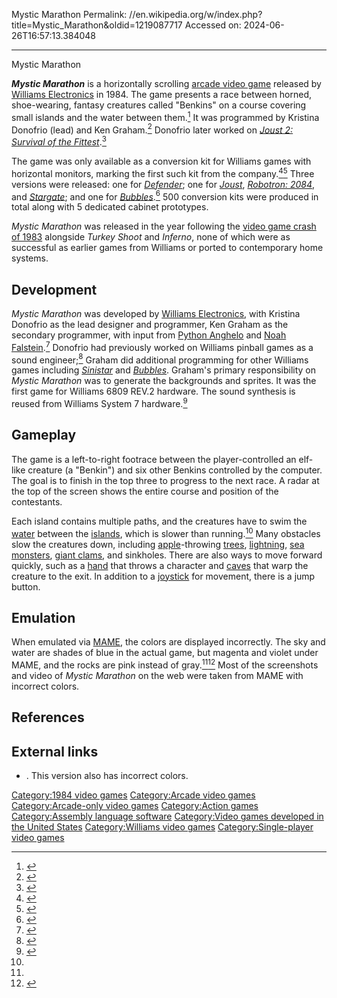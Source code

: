 Mystic Marathon
Permalink: //en.wikipedia.org/w/index.php?title=Mystic_Marathon&oldid=1219087717
Accessed on: 2024-06-26T16:57:13.384048



------
Mystic Marathon
{{Short description|1984 arcade game}}
{{Infobox video game
| title = Mystic Marathon
| image = Mystic Marathon cover.png
| released = {{Video game release|NA|March 1984<ref name=ah/>}}
| designer = Kristina Donofrio
| programmer = Kristina Donofrio<br>Ken Graham
| artist = Pam Erickson<br>Jill Chittenden <ref name="Arcade History">{{cite web|title=Mystic Marathon artists|url=https://www.arcade-history.com/?n=mystic-marathon&page=detail&id=1715}}</ref>
| publisher = Williams Electronics
| developer = [[WMS Industries|Williams Electronics]]
| platforms = [[Arcade video game|Arcade]]
| genre = [[Action video game|Action]]
| modes = [[Single-player video game|Single-player]]
| arcade system = Williams 6809 REV.2<ref name="system16">{{cite web|title=WILLIAMS 6809 REV.2 HARDWARE|url=http://www.system16.com/hardware.php?id=599|website=System 16: The Arcade Museum}}</ref>
}}

'''''Mystic Marathon'''''  is a horizontally scrolling [[arcade video game]] released by [[WMS Industries|Williams Electronics]] in 1984. The game presents a race between horned, shoe-wearing, fantasy creatures called "Benkins" on a course covering small islands and the water between them.<ref name="tomheroes">{{cite web|title=Mystic Marathon|url=http://www.tomheroes.com/Video%20Games%20FS/Arcade/Reviews/mystic_marathon.htm|website=Tomorrow's Heroes}}</ref> It was programmed by Kristina Donofrio (lead) and Ken Graham.<ref name="klov">{{cite web|title=Mystic Marathon|url=http://www.arcade-museum.com/game_detail.php?game_id=8803|website=Killer List of Video Games}}</ref> Donofrio later worked on ''[[Joust 2: Survival of the Fittest]]''.<ref name="giantlist">{{cite web |title=The Giant List of Classic Game Programmers |url=https://dadgum.com/giantlist/ |last1=Hague |first1=James}}</ref>

The game was only available as a conversion kit for Williams games with horizontal monitors, marking the first such kit from the company.<ref name="flyer">{{cite web|title=Mystic Marathon Flyer|url=http://flyers.arcade-museum.com/?page=flyer&db=videodb&id=710&image=2|website=The Arcade Flyer Archive|publisher=Williams Electronics}}</ref><ref name="cashbox">{{cite journal |title=Williams Announces First Conversions |journal=Cash Box |date=March 24, 1984 |page=40 |url=https://archive.org/details/cashbox46unse_8/page/40?q=mystic+marathon}}</ref> Three versions were released: one for ''[[Defender (1981 video game)|Defender]]''; one for ''[[Joust (video game)|Joust]]'', ''[[Robotron: 2084]]'', and ''[[Stargate (1981 video game)|Stargate]]''; and one for ''[[Bubbles (video game)|Bubbles]]''.<ref name="manual">{{cite web|title=Mystic Marathon Manual|url=http://gamesdbase.com/Media/SYSTEM/Arcade/Manual/formated/Mystic_Marathon_-_1983_-_Williams,_Inc..pdf|website=gamesdbase.com|publisher=Williams Electronics}}</ref> 500 conversion kits were produced in total along with 5 dedicated cabinet prototypes. 

''Mystic Marathon'' was released in the year following the [[video game crash of 1983]] alongside ''Turkey Shoot'' and ''Inferno'', none of which were as successful as earlier games from Williams or ported to contemporary home systems.

==Development==
''Mystic Marathon'' was developed by [[Williams Electronics]], with Kristina Donofrio as the lead designer and programmer, Ken Graham as the secondary programmer, with input from [[Python Anghelo]] and [[Noah Falstein]].<ref name="klov">{{cite web|title=Mystic Marathon|url=http://www.arcade-museum.com/game_detail.php?game_id=8803|website=Killer List of Video Games}}</ref> Donofrio had previously worked on Williams pinball games as a sound engineer;<ref name="pinside">{{cite web|title=Kristinia Donofrio gameography|url=https://pinside.com/pinball/machine/kristina-donofrio|website=Pinside}}</ref> Graham did additional programming for other Williams games including ''[[Sinistar]]'' and ''[[Bubbles (video game)|Bubbles]]''. Graham's primary responsibility on ''Mystic Marathon'' was to generate the backgrounds and sprites. It was the first game for Williams 6809 REV.2 hardware. The sound synthesis is reused from Williams System 7 hardware.<ref name="nantucket">{{cite web|title=Interview with Ken Graham|url=https://nantucketebooks.com/ebooks/atgonzalez/Interview_With_Ken_Graham.html|website=Nantucket E-Books}}</ref>

==Gameplay==
The game is a left-to-right footrace between the player-controlled an elf-like creature (a "Benkin") and six other Benkins controlled by the computer. The goal is to finish in the top three to progress to the next race. A radar at the top of the screen shows the entire course and position of the contestants.

Each island contains multiple paths, and the creatures have to swim the [[water]] between the [[island]]s, which is slower than running.<ref name="tomheroes"/> Many obstacles slow the creatures down, including [[apple]]-throwing [[tree]]s, [[lightning]], [[sea monster]]s, [[giant clam]]s, and sinkholes. There are also ways to move forward quickly, such as a [[hand]] that throws a character and [[cave]]s that warp the creature to the exit. In addition to a [[joystick]] for movement, there is a jump button.

==Emulation==
When emulated via [[MAME]], the colors are displayed incorrectly. The sky and water are shades of blue in the actual game, but magenta and violet under MAME, and the rocks are pink instead of gray.<ref name="klov"/><ref>{{cite web|title=Mystic marathon colors wrong|url=http://www.mameworld.info/ubbthreads/showthreaded.php?Cat=&Number=344896&page=6&view=expanded&sb=5&o=&fpart=1&vc=1|website=MAMEWorld Forums|date=September 9, 2015}}</ref> Most of the screenshots and video of ''Mystic Marathon'' on the web were taken from MAME with incorrect colors.

==References==
{{reflist|refs=
<ref name="ah">{{cite web |title=Mystic Marathon |url=https://www.arcade-history.com/?n=mystic-marathon&page=detail&id=1715 |website=Arcade History}}</ref>
}}

==External links==
*{{internet archive game|arcade_mysticm}}. This version also has incorrect colors.

[[Category:1984 video games]]
[[Category:Arcade video games]]
[[Category:Arcade-only video games]]
[[Category:Action games]]
[[Category:Assembly language software]]
[[Category:Video games developed in the United States]]
[[Category:Williams video games]]
[[Category:Single-player video games]]